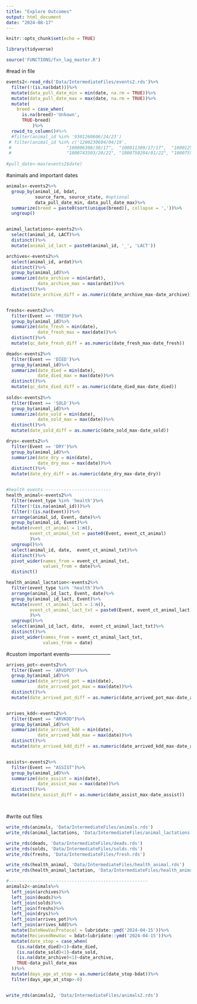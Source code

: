 ```yaml
---
title: "Explore Outcomes"
output: html_document
date: "2024-08-17"
---
```


```r
knitr::opts_chunk$set(echo = TRUE)
```

```r
library(tidyverse)

source('FUNCTIONS/fxn_lag_master.R')


```

#read in file
```r
events2<-read_rds('Data/IntermediateFiles/events2.rds')%>%
  filter(!(is.na(bdat)))%>% 
  mutate(data_pull_date_min = min(date, na.rm = TRUE))%>%
  mutate(data_pull_date_max = max(date, na.rm = TRUE))%>%
  mutate(
    breed = case_when(
      is.na(breed)~'Unkown', 
      TRUE~breed)
          )%>%
  rowid_to_column()#%>%
  #filter(animal_id %in% '9301260606/24/23')
 # filter(animal_id %in% c('1200230604/04/19',
 #                     "100006308/30/17",  "100011309/17/17",  "100012509/24/17",
 #                     "1000743503/20/22", "1000750204/01/22", "1000755104/10/22", "1000756304/12/22"))
 
#pull_date<-max(events2$date)
```

#animals and important dates
```r
animals<-events2%>%
  group_by(animal_id, bdat, 
           source_farm, source_state, #optional
           data_pull_date_min, data_pull_date_max)%>%
  summarize(breed = paste0(sort(unique(breed)), collapse = ','))%>%
  ungroup()


animal_lactations<-events2%>%
  select(animal_id, LACT)%>%
  distinct()%>%
  mutate(animal_id_lact = paste0(animal_id, '_', 'LACT'))

archives<-events2%>%
  select(animal_id, ardat)%>%
  distinct()%>%
  group_by(animal_id)%>%
  summarize(date_archive = min(ardat), 
            date_archive_max = max(ardat))%>%
  distinct()%>%
  mutate(date_archive_diff = as.numeric(date_archive_max-date_archive))


freshs<-events2%>%
  filter(Event == 'FRESH')%>%
  group_by(animal_id)%>%
  summarize(date_fresh = min(date), 
            date_fresh_max = max(date))%>%
  distinct()%>%
  mutate(qc_date_fresh_diff = as.numeric(date_fresh_max-date_fresh))

deads<-events2%>%
  filter(Event == 'DIED')%>%
  group_by(animal_id)%>%
  summarize(date_died = min(date), 
            date_died_max = max(date))%>%
  distinct()%>%
  mutate(qc_date_died_diff = as.numeric(date_died_max-date_died))
    
solds<-events2%>%
  filter(Event == 'SOLD')%>%
  group_by(animal_id)%>%
  summarize(date_sold = min(date), 
            date_sold_max = max(date))%>%
  distinct()%>%
  mutate(date_sold_diff = as.numeric(date_sold_max-date_sold))

drys<-events2%>%
  filter(Event == 'DRY')%>%
  group_by(animal_id)%>%
  summarize(date_dry = min(date), 
            date_dry_max = max(date))%>%
  distinct()%>%
  mutate(date_dry_diff = as.numeric(date_dry_max-date_dry))


#health events -------------------------
health_animal<-events2%>%
  filter(event_type %in% 'health')%>%
  filter(!(is.na(animal_id)))%>%
  filter(!(is.na(Event)))%>%
  arrange(animal_id, Event, date)%>%
  group_by(animal_id, Event)%>%
  mutate(event_ct_animal = 1:n(), 
         event_ct_animal_txt = paste0(Event, event_ct_animal)
         )%>%
  ungroup()%>%
  select(animal_id, date,  event_ct_animal_txt)%>%
  distinct()%>%
  pivot_wider(names_from = event_ct_animal_txt, 
              values_from = date)%>%
  distinct()

health_animal_lactation<-events2%>%
  filter(event_type %in% 'health')%>%
  arrange(animal_id_lact, Event, date)%>%
  group_by(animal_id_lact, Event)%>%
  mutate(event_ct_animal_lact = 1:n(), 
         event_ct_animal_lact_txt = paste0(Event, event_ct_animal_lact) 
         )%>%
  ungroup()%>%
  select(animal_id_lact, date,  event_ct_animal_lact_txt)%>%
  distinct()%>%
  pivot_wider(names_from = event_ct_animal_lact_txt, 
              values_from = date)

```


#custom important events------------------------

```r
arrives_pot<-events2%>%
  filter(Event == 'ARVDPOT')%>%
  group_by(animal_id)%>%
  summarize(date_arrived_pot = min(date), 
            date_arrived_pot_max = max(date))%>%
  distinct()%>%
  mutate(date_arrived_pot_diff = as.numeric(date_arrived_pot_max-date_arrived_pot))


arrives_kdd<-events2%>%
  filter(Event == "ARVKDD")%>%
  group_by(animal_id)%>%
  summarize(date_arrived_kdd = min(date), 
            date_arrived_kdd_max = max(date))%>%
  distinct()%>%
  mutate(date_arrived_kdd_diff = as.numeric(date_arrived_kdd_max-date_arrived_kdd))


assists<-events2%>%
  filter(Event == "ASSIST")%>%
  group_by(animal_id)%>%
  summarize(date_assist = min(date), 
            date_assist_max = max(date))%>%
  distinct()%>%
  mutate(date_assist_diff = as.numeric(date_assist_max-date_assist))




```

#write out files

```r
write_rds(animals, 'Data/IntermediateFiles/animals.rds')
write_rds(animal_lactations, 'Data/IntermediateFiles/animal_lactations.rds')

write_rds(deads, 'Data/IntermediateFiles/deads.rds')
write_rds(solds, 'Data/IntermediateFiles/solds.rds')
write_rds(freshs, 'Data/IntermediateFiles/fresh.rds')

write_rds(health_animal, 'Data/IntermediateFiles/health_animal.rds')
write_rds(health_animal_lactation, 'Data/IntermediateFiles/health_animal_lactation.rds')

```



```r
#-----------------------------------------------------
animals2<-animals%>%
  left_join(archives)%>%
  left_join(deads)%>%
  left_join(solds)%>%
  left_join(freshs)%>%
  left_join(drys)%>%
  left_join(arrives_pot)%>%
  left_join(arrives_kdd)%>%
  mutate(DateNewVacProtocol = lubridate::ymd('2024-04-15'))%>%
  mutate(RecievedNewVac = bdat>lubridate::ymd('2024-04-15'))%>%
  mutate(date_stop = case_when(
    (is.na(date_died)<1)~date_died, 
    (is.na(date_sold)<1)~date_sold, 
    (is.na(date_archive)<1)~date_archive, 
    TRUE~data_pull_date_max
  ))%>%
  mutate(days_age_at_stop = as.numeric(date_stop-bdat))%>%
  filter(days_age_at_stop>-0)


write_rds(animals2, 'Data/IntermediateFiles/animals2.rds')


```













